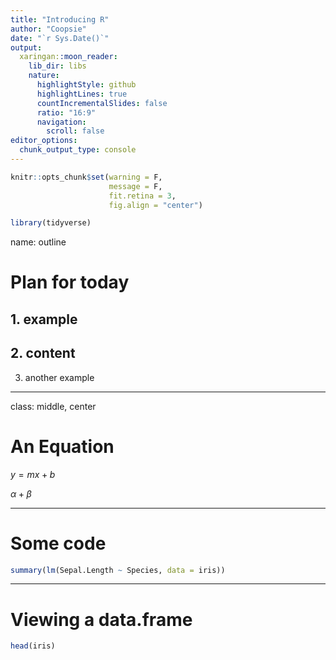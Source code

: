 ```yaml
---
title: "Introducing R"
author: "Coopsie"
date: "`r Sys.Date()`"
output:
  xaringan::moon_reader:
    lib_dir: libs
    nature:
      highlightStyle: github
      highlightLines: true
      countIncrementalSlides: false
      ratio: "16:9"
      navigation:
        scroll: false
editor_options: 
  chunk_output_type: console
---
```


```r

knitr::opts_chunk$set(warning = F,
                      message = F,
                      fit.retina = 3,
                      fig.align = "center")

```

```r
library(tidyverse)
```

name: outline

# Plan for today

1. example
--

2. content
--

3. another example

---

class: middle, center

# An Equation

$y = mx+b$

$\alpha + \beta$

---

# Some code

```r

summary(lm(Sepal.Length ~ Species, data = iris))

```
 
---

# Viewing a data.frame

```r
head(iris)
```

